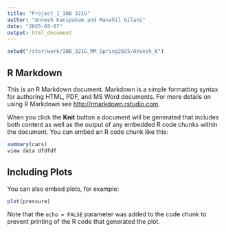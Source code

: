```yaml
---
title: "Project_1_INB 321G"
author: "Anvesh Kanipakam and Manahil Gilani"
date: "2025-03-07"
output: html_document
---
```


```r
setwd("/stor/work/INB_321G_MM_Spring2025/Anvesh_K")
```

## R Markdown

This is an R Markdown document. Markdown is a simple formatting syntax for authoring HTML, PDF, and MS Word documents. For more details on using R Markdown see <http://rmarkdown.rstudio.com>.

When you click the **Knit** button a document will be generated that includes both content as well as the output of any embedded R code chunks within the document. You can embed an R code chunk like this:

```r
summary(cars)
view data dfdfdf
```

## Including Plots

You can also embed plots, for example:

```r
plot(pressure)
```

Note that the `echo = FALSE` parameter was added to the code chunk to prevent printing of the R code that generated the plot.
